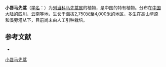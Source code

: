 {{Speciesbox
| name = 小唇马先蒿
| status = 
| status_system = 
| image =
| genus = Pedicularis
| species = microchila
| authority = Franch. ex Maxim.
}}

'''小唇马先蒿'''（[[学名|学名]]：{{lang|la|''Pedicularis microchila''}}）为[[列当科|列当科]][[马先蒿属|马先蒿属]]的植物，是中国的特有植物。分布在[[中国大陆|中国大陆]]的[[四川|四川]]、[[云南|云南]]等地，生长于海拔2,750米至4,000米的地区，多生在高山草原和溪旁灌丛下，目前尚未由人工引种栽培。

== 参考文献 ==
<div class="references-small">
* {{cite web| url =http://www.bioinfo.cn/db05/KmzwSpecies.php?action=view&id=20328| title =小唇马先蒿| work =《中国高等植物数据库全库》| publisher =中国科学院微生物研究所| author =昆明植物研究所| accessdate =2009-02-25| deadurl =yes| archiveurl =https://web.archive.org/web/20160305044728/http://www.bioinfo.cn/db05/KmzwSpecies.php?action=view&id=20328| archivedate =2016-03-05}}
</div>
{{Taxonbar|from=Q10958426}}

[[Category:马先蒿属|小唇马先蒿]]


{{植物小作品}}